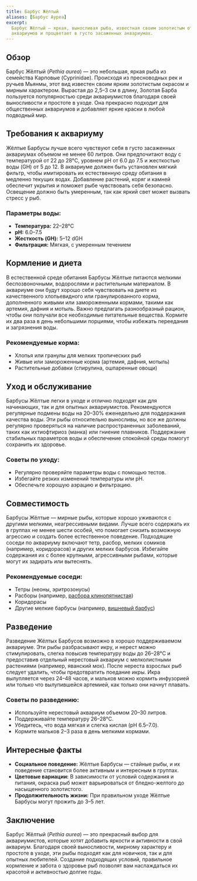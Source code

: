 ```yaml
---
title: Барбус Жёлтый
aliases: [Барбус Ауреа]
excerpt:
  Барбус Жёлтый — яркая, выносливая рыба, известная своим золотистым оттенком и мирным нравом. Идеальна для общественных
  аквариумов и процветает в густо засаженных аквариумах.
---
```


## Обзор

Барбус Жёлтый (_Pethia aurea_) — это небольшая, яркая рыба из семейства Карповые (Cyprinidae). Происходя из пресноводных
рек и ручьев Мьянмы, этот вид известен своим ярким золотистым окрасом и мирным характером. Вырастая до 2,5–3 см в длину,
Золотая Барба пользуется популярностью среди аквариумистов благодаря своей выносливости и простоте в уходе. Она
прекрасно подходит для общественных аквариумов и добавляет яркие краски в любой подводный мир.

## Требования к аквариуму

Жёлтые Барбусы лучше всего чувствуют себя в густо засаженных аквариумах объемом не менее 60 литров. Они предпочитают
воду с температурой от 22 до 28°C, уровнем pH от 6.0 до 7.5 и жесткостью воды (GH) от 5 до 12. В аквариуме должен быть
установлен мягкий фильтр, чтобы имитировать их естественную среду обитания в медленно текущих водах. Добавление
растений, коряг и камней обеспечит укрытия и поможет рыбе чувствовать себя безопасно. Освещение должно быть умеренным,
так как яркий свет может вызвать стресс у рыб.

### Параметры воды:

- **Температура:** 22–28°C
- **pH:** 6.0–7.5
- **Жесткость (GH):** 5–12 dGH
- **Фильтрация:** Мягкая, с умеренным течением

## Кормление и диета

В естественной среде обитания Барбусы Жёлтые питаются мелкими беспозвоночными, водорослями и растительным материалом. В
аквариуме они будут хорошо себя чувствовать на диете из качественного хлопьевидного или гранулированного корма,
дополненного живыми или замороженными кормами, такими как артемия, дафния и мотыль. Важно предлагать разнообразный
рацион, чтобы они получали все необходимые питательные вещества. Кормите их два раза в день небольшими порциями, чтобы
избежать переедания и загрязнения воды.

### Рекомендуемые корма:

- Хлопья или гранулы для мелких тропических рыб
- Живые или замороженные корма (артемия, дафния, мотыль)
- Растительные добавки (спирулина, ошпаренные овощи)

## Уход и обслуживание

Барбусы Жёлтые легки в уходе и отлично подходят как для начинающих, так и для опытных аквариумистов. Рекомендуются
регулярные подмены воды на 20–30% еженедельно для поддержания качества воды. Эти рыбы относительно выносливы, но все же
должны регулярно проверяться на наличие распространенных заболеваний, таких как ихтиофтириоз (манка) или гниение
плавников. Поддержание стабильных параметров воды и обеспечение спокойной среды помогут сохранить их здоровье.

### Советы по уходу:

- Регулярно проверяйте параметры воды с помощью тестов.
- Избегайте резких изменений температуры или pH.
- Обеспечьте хорошую аэрацию и фильтрацию.

## Совместимость

Барбусы Жёлтые — мирные рыбы, которые хорошо уживаются с другими мелкими, неагрессивными видами. Лучше всего содержать
их в группах не менее шести особей, что помогает снизить возможную агрессию и создать более естественное поведение.
Подходящие соседи по аквариуму включают тетр, расбор, мелких сомиков (например, коридорасов) и других мелких барбусов.
Избегайте содержания их с более крупными, агрессивными рыбами, которые могут их задирать или вытеснять.

### Рекомендуемые соседи:

- Тетры (неоны, эритрозонусы)
- Расборы (например, [расбора клинопятнистая](/ru/trigonostigma-heteromorpha))
- Коридорасы
- Другие мелкие барбусы (например, [вишневый барбус](/ru/puntius-titteya))

## Разведение

Разведение Жёлтых Барбусов возможно в хорошо поддерживаемом аквариуме. Эти рыбы разбрасывают икру, и нерест можно
стимулировать, слегка повысив температуру воды до 26–28°C и предоставив отдельный нерестовый аквариум с мелколистными
растениями (например, яванский мох). После нереста взрослых рыб следует удалить, чтобы предотвратить поедание икры. Икра
вылупляется через 24–48 часов, и мальков можно кормить инфузорией или только что вылупившейся артемией, как только они
начнут плавать.

### Советы по разведению:

- Используйте нерестовый аквариум объемом 20–30 литров.
- Поддерживайте температуру 26–28°C.
- Убедитесь, что вода мягкая и слегка кислая (pH 6.5–7.0).
- Кормите мальков 2–3 раза в день мелкими кормами.

## Интересные факты

- **Социальное поведение:** Жёлтые Барбусы — стайные рыбы, и их поведение становится более активным и интересным в
  группах.
- **Цветовые вариации:** В зависимости от условий содержания и питания, окраска рыб может варьироваться от
  бледно-желтого до насыщенного золотистого.
- **Продолжительность жизни:** При правильном уходе Жёлтые Барбусы могут прожить до 3–5 лет.

## Заключение

Барбус Жёлтый (_Pethia aurea_) — это прекрасный выбор для аквариумистов, которые хотят добавить яркости и активности в
свой аквариум. Благодаря своей выносливости, мирному характеру и простоте в уходе, эти рыбы подходят как для новичков,
так и для опытных любителей. Создание подходящих условий, правильное кормление и забота о здоровье рыб позволят вам
наслаждаться их красотой и активностью долгие годы.

